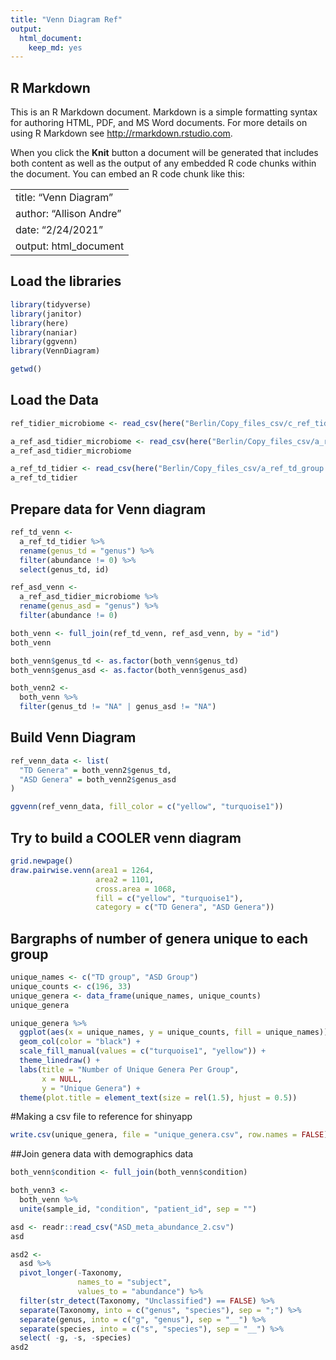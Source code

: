 ```yaml
---
title: "Venn Diagram Ref"
output: 
  html_document: 
    keep_md: yes
---
```


## R Markdown

This is an R Markdown document. Markdown is a simple formatting syntax for authoring HTML, PDF, and MS Word documents. For more details on using R Markdown see <http://rmarkdown.rstudio.com>.

When you click the **Knit** button a document will be generated that includes both content as well as the output of any embedded R code chunks within the document. You can embed an R code chunk like this:

---
title: "Venn Diagram"
author: "Allison Andre"
date: "2/24/2021"
output: html_document
---

## Load the libraries
```r
library(tidyverse)
library(janitor)
library(here)
library(naniar)
library(ggvenn)
library(VennDiagram)
``` 

```r
getwd()
```


## Load the Data
```r
ref_tidier_microbiome <- read_csv(here("Berlin/Copy_files_csv/c_ref_tidiermicrobiome.csv"))
```


```r
a_ref_asd_tidier_microbiome <- read_csv(here("Berlin/Copy_files_csv/a_ref_asd_group copy.csv"))
a_ref_asd_tidier_microbiome
```

```r
a_ref_td_tidier <- read_csv(here("Berlin/Copy_files_csv/a_ref_td_group copy.csv"))
a_ref_td_tidier 
```

## Prepare data for Venn diagram
```r
ref_td_venn <-
  a_ref_td_tidier %>% 
  rename(genus_td = "genus") %>% 
  filter(abundance != 0) %>% 
  select(genus_td, id)
```

```r
ref_asd_venn <-
  a_ref_asd_tidier_microbiome %>% 
  rename(genus_asd = "genus") %>% 
  filter(abundance != 0)
```

```r
both_venn <- full_join(ref_td_venn, ref_asd_venn, by = "id")
both_venn
```

```r
both_venn$genus_td <- as.factor(both_venn$genus_td)
both_venn$genus_asd <- as.factor(both_venn$genus_asd)
```

```r
both_venn2 <- 
  both_venn %>% 
  filter(genus_td != "NA" | genus_asd != "NA")
```


## Build Venn Diagram

```r
ref_venn_data <- list(
  "TD Genera" = both_venn2$genus_td,
  "ASD Genera" = both_venn2$genus_asd
)
```



```r
ggvenn(ref_venn_data, fill_color = c("yellow", "turquoise1"))
```

## Try to build a COOLER venn diagram

```r
grid.newpage()
draw.pairwise.venn(area1 = 1264,                      
                   area2 = 1101,
                   cross.area = 1068, 
                   fill = c("yellow", "turquoise1"), 
                   category = c("TD Genera", "ASD Genera"))
```


## Bargraphs of number of genera unique to each group

```r
unique_names <- c("TD group", "ASD Group")
unique_counts <- c(196, 33)
unique_genera <- data_frame(unique_names, unique_counts)
unique_genera
```

```r
unique_genera %>% 
  ggplot(aes(x = unique_names, y = unique_counts, fill = unique_names)) +
  geom_col(color = "black") + 
  scale_fill_manual(values = c("turquoise1", "yellow")) +
  theme_linedraw() +
  labs(title = "Number of Unique Genera Per Group",
       x = NULL,
       y = "Unique Genera") +
  theme(plot.title = element_text(size = rel(1.5), hjust = 0.5)) 
```

#Making a csv file to reference for shinyapp
```r
write.csv(unique_genera, file = "unique_genera.csv", row.names = FALSE)
```


##Join genera data with demographics data
```r
both_venn$condition <- full_join(both_venn$condition)
```

```r
both_venn3 <-
  both_venn %>% 
  unite(sample_id, "condition", "patient_id", sep = "")
```

```r
asd <- readr::read_csv("ASD_meta_abundance_2.csv")
asd
```
```r
asd2 <- 
  asd %>% 
  pivot_longer(-Taxonomy, 
               names_to = "subject", 
               values_to = "abundance") %>% 
  filter(str_detect(Taxonomy, "Unclassified") == FALSE) %>% 
  separate(Taxonomy, into = c("genus", "species"), sep = ";") %>% 
  separate(genus, into = c("g", "genus"), sep = "__") %>% 
  separate(species, into = c("s", "species"), sep = "__") %>% 
  select( -g, -s, -species)
asd2
```

```r
```
